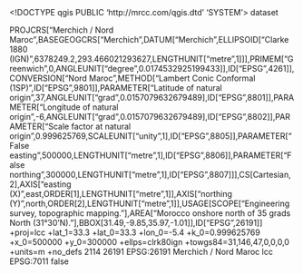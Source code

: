 <!DOCTYPE qgis PUBLIC 'http://mrcc.com/qgis.dtd' 'SYSTEM'>
<qgis version="3.28.5-Firenze">
  <identifier></identifier>
  <parentidentifier></parentidentifier>
  <language></language>
  <type>dataset</type>
  <title></title>
  <abstract></abstract>
  <contact>
    <name></name>
    <organization></organization>
    <position></position>
    <voice></voice>
    <fax></fax>
    <email></email>
    <role></role>
  </contact>
  <links/>
  <fees></fees>
  <encoding></encoding>
  <crs>
    <spatialrefsys nativeFormat="Wkt">
      <wkt>PROJCRS["Merchich / Nord Maroc",BASEGEOGCRS["Merchich",DATUM["Merchich",ELLIPSOID["Clarke 1880 (IGN)",6378249.2,293.466021293627,LENGTHUNIT["metre",1]]],PRIMEM["Greenwich",0,ANGLEUNIT["degree",0.0174532925199433]],ID["EPSG",4261]],CONVERSION["Nord Maroc",METHOD["Lambert Conic Conformal (1SP)",ID["EPSG",9801]],PARAMETER["Latitude of natural origin",37,ANGLEUNIT["grad",0.0157079632679489],ID["EPSG",8801]],PARAMETER["Longitude of natural origin",-6,ANGLEUNIT["grad",0.0157079632679489],ID["EPSG",8802]],PARAMETER["Scale factor at natural origin",0.999625769,SCALEUNIT["unity",1],ID["EPSG",8805]],PARAMETER["False easting",500000,LENGTHUNIT["metre",1],ID["EPSG",8806]],PARAMETER["False northing",300000,LENGTHUNIT["metre",1],ID["EPSG",8807]]],CS[Cartesian,2],AXIS["easting (X)",east,ORDER[1],LENGTHUNIT["metre",1]],AXIS["northing (Y)",north,ORDER[2],LENGTHUNIT["metre",1]],USAGE[SCOPE["Engineering survey, topographic mapping."],AREA["Morocco onshore north of 35 grads North (31°30'N)."],BBOX[31.49,-9.85,35.97,-1.01]],ID["EPSG",26191]]</wkt>
      <proj4>+proj=lcc +lat_1=33.3 +lat_0=33.3 +lon_0=-5.4 +k_0=0.999625769 +x_0=500000 +y_0=300000 +ellps=clrk80ign +towgs84=31,146,47,0,0,0,0 +units=m +no_defs</proj4>
      <srsid>2114</srsid>
      <srid>26191</srid>
      <authid>EPSG:26191</authid>
      <description>Merchich / Nord Maroc</description>
      <projectionacronym>lcc</projectionacronym>
      <ellipsoidacronym>EPSG:7011</ellipsoidacronym>
      <geographicflag>false</geographicflag>
    </spatialrefsys>
  </crs>
  <extent>
    <spatial miny="0" minz="0" dimensions="2" crs="EPSG:26191" maxy="0" maxx="0" minx="0" maxz="0"/>
    <temporal>
      <period>
        <start></start>
        <end></end>
      </period>
    </temporal>
  </extent>
</qgis>
